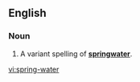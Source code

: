 ==English==
===Noun===
{{en-noun|sg=[[spring]]-[[water]]|-}}

#A variant spelling of '''[[springwater]]'''.

[[vi:spring-water]]